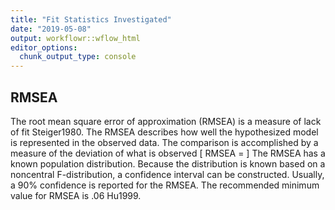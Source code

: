 ```yaml
---
title: "Fit Statistics Investigated"
date: "2019-05-08"
output: workflowr::wflow_html
editor_options:
  chunk_output_type: console
---
```



## RMSEA

The root mean square error of approximation (RMSEA) is a measure of lack of fit Steiger1980. 
The RMSEA describes how well the hypothesized model is represented in the observed data.
The comparison is accomplished by a measure of the deviation of what is observed
\[
RMSEA = \sqrt{\frac{\mathrm{max} \left(  \chi^2 - df,\ 0 \right)}{ df (N-1) }}
\]
The RMSEA has a known population distribution.
Because the distribution is known based on a noncentral F-distribution, a confidence interval can be constructed.
Usually, a 90\% confidence is reported for the RMSEA.
The recommended minimum value for RMSEA is .06 Hu1999.

